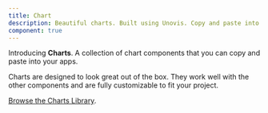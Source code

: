 ```yaml
---
title: Chart
description: Beautiful charts. Built using Unovis. Copy and paste into your apps.
component: true
---
```


Introducing **Charts**. A collection of chart components that you can copy and paste into your apps.

Charts are designed to look great out of the box. They work well with the other components and are fully customizable to fit your project.

[Browse the Charts Library](/charts).
